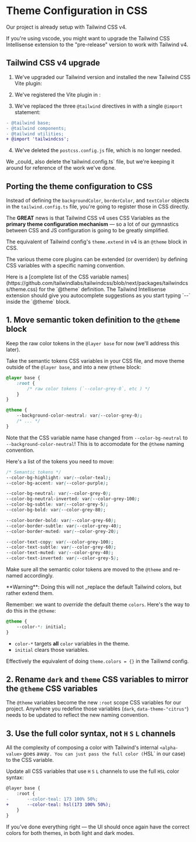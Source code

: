 # Theme Configuration in CSS

Our project is already setup with Tailwind CSS v4.

<callout-warning>
	If you're using vscode, you might want to upgrade the Tailwind CSS
	Intellisense extension to the "pre-release" version to work with Tailwind v4.
</callout-warning>

## Tailwind CSS v4 upgrade

1. We've upgraded our Tailwind version and installed the new Tailwind CSS Vite plugin:

<CodeFile file="./package.json" range="17,31" />

2. We've registered the Vite plugin in <InlineFile file="vite.config.ts" />:

<CodeFile file="./vite.config.ts" highlight="1,7" />

3. We've replaced the three `@tailwind` directives in <InlineFile file="src/index.css" /> with a single `@import` statement:

```diff filename=src/index.css
- @tailwind base;
- @tailwind components;
- @tailwind utilities;
+ @import 'tailwindcss';
```

4. We've deleted the `postcss.config.js` file, which is no longer needed.

<callout-info>
	We _could_ also delete the`tailwind.config.ts` file, but we're keeping it
	around for reference of the work we've done.
</callout-info>

## Porting the theme configuration to CSS

Instead of defining the `backgroundColor`, `borderColor`, and `textColor` objects in the `tailwind.config.ts` file, you're going to register those in CSS directly.

The **GREAT** news is that Tailwind CSS v4 uses CSS Variables as the **primary theme configuration mechanism** — so a lot of our gymnastics between CSS and JS configuration is going to be greatly simplified.

The equivalent of Tailwind config's `theme.extend` in v4 is an `@theme` block in CSS.

The various theme core plugins can be extended (or overriden) by defining CSS variables with a specific naming convention.

<callout-info>
	Here is a [complete list of the CSS variable
	names](https://github.com/tailwindlabs/tailwindcss/blob/next/packages/tailwindcss/theme.css)
	for the `@theme` definition.
</callout-info>
<callout-info>
	The Tailwind Intellisense extension should give you autocomplete suggestions
	as you start typing `--` inside the `@theme` block.
</callout-info>

## 1. Move semantic token definition to the `@theme` block

Keep the raw color tokens in the `@layer base` for now (we'll address this later).

Take the semantic tokens CSS variables in your CSS file, and move theme outside of the `@layer base`, and into a new `@theme` block:

```css filename=src/index.css
@layer base {
	:root {
		/* raw color tokens (`--color-grey-0`, etc ) */
	}
}

@theme {
	--background-color-neutral: var(--color-grey-0);
	/* ... */
}
```

<callout-warning>Note that the CSS variable name hase changed from `--color-bg-neutral` to `--background-color-neutral`! This is to accomodate for the `@theme` naming convention.</callout-warning>

Here's a list of the tokens you need to move:

```css
/* Semantic tokens */
--color-bg-highlight: var(--color-teal);
--color-bg-accent: var(--color-purple);

--color-bg-neutral: var(--color-grey-0);
--color-bg-neutral-inverted: var(--color-grey-100);
--color-bg-subtle: var(--color-grey-5);
--color-bg-bold: var(--color-grey-80);

--color-border-bold: var(--color-grey-60);
--color-border-subtle: var(--color-grey-40);
--color-border-muted: var(--color-grey-20);

--color-text-copy: var(--color-grey-100);
--color-text-subtle: var(--color-grey-60);
--color-text-muted: var(--color-grey-40);
--color-text-inverted: var(--color-grey-5);
```

Make sure all the semantic color tokens are moved to the `@theme` and re-named accordingly.

<callout-warning>
	**Warning**: Doing this will not _replace the default Tailwind colors, but
	rather extend them.
</callout-warning>

Remember: we want to _override_ the default theme `colors`. Here's the way to do this in the `@theme`:

```css filename=src/index.css
@theme {
	--color-*: initial;
}
```

- `color-*` targets **all** `color` variables in the theme.
- `initial` clears those variables.

Effectively the equivalent of doing `theme.colors = {}` in the Tailiwnd config.

## 2. Rename `dark` and `theme` CSS variables to mirror the `@theme` CSS variables

The `@theme` variables become the new `:root` scope CSS variables for our project. Anywhere you redefine those variables (`dark`, `data-theme-"citrus"`) needs to be updated to reflect the new naming convention.

## 3. Use the full color syntax, not `H` `S` `L` channels

All the complexity of composing a color with Tailwind's internal `<alpha-value>` goes away`. You can just pass the full color (`HSL` in our case) to the CSS variable.

Update all CSS variables that use `H` `S` `L` channels to use the full `HSL` color syntax:

```diff filename=src/index.css
@layer base {
	:root {
-		--color-teal: 173 100% 50%;
+		--color-teal: hsl(173 100% 50%);
	}
}
```

If you've done everything right — the UI should once again have the correct colors for both themes, in both light and dark modes.
